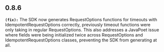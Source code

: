 ## 0.8.6
**`(fix):`** The SDK now generates RequestOptions functions for timeouts with IdempotentRequestOptions correctly, previously
timeout functions were only taking in regular RequestOptions. This also addresses a JavaPoet issue where fields were
being initialized twice across RequestOptions and IdempotentRequestOptions classes, preventing the SDK from generating at all.


